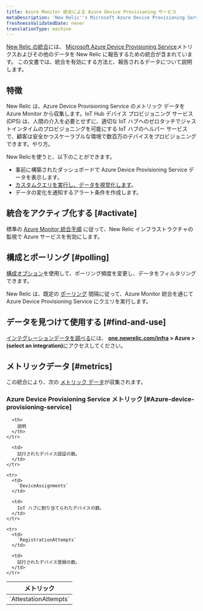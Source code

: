 ```yaml
---
title: Azure Monitor 統合による Azure Device Provisioning サービス
metaDescription: 'New Relic''s Microsoft Azure Device Provisioning Service integration: what data it reports and how to enable it.'
freshnessValidatedDate: never
translationType: machine
---
```


[New Relic の統合](/docs/infrastructure/introduction-infra-monitoring)には、 [Microsoft Azure Device Provisioning Service](https://learn.microsoft.com/en-us/azure/iot-dps/)メトリクスおよびその他のデータを New Relic に報告するための統合が含まれています。 この文書では、統合を有効にする方法と、報告されるデータについて説明します。

## 特徴

New Relic は、Azure Device Provisioning Service のメトリック データを Azure Monitor から収集します。IoT Hub デバイス プロビジョニング サービス (DPS) は、人間の介入を必要とせずに、適切な IoT ハブへのゼロタッチでジャストインタイムのプロビジョニングを可能にする IoT ハブのヘルパー サービスで、顧客は安全かつスケーラブルな環境で数百万のデバイスをプロビジョニングできます。やり方。

New Relicを使うと、以下のことができます。

* 事前に構築されたダッシュボードで Azure Device Provisioning Service データを表示します。
* [カスタムクエリを実行し、データを視覚化します](/docs/infrastructure/integrations-getting-started/getting-started/use-integration-data-new-relic-insights)。
* データの変化を通知するアラート条件を作成します。

## 統合をアクティブ化する [#activate]

標準の [Azure Monitor 統合手順](/docs/infrastructure/microsoft-azure-integrations/azure-integrations-list/azure-monitor) に従って、New Relic インフラストラクチャの監視で Azure サービスを有効にします。

## 構成とポーリング [#polling]

[構成オプション](/docs/infrastructure/microsoft-azure-integrations/azure-integrations-list/azure-monitor/#settings)を使用して、ポーリング頻度を変更し、データをフィルタリングできます。

New Relic は、既定の [ポーリング](/docs/infrastructure/microsoft-azure-integrations/azure-integrations-list/azure-monitor/#settings) 間隔に従って、Azure Monitor 統合を通じて Azure Device Provisioning Service にクエリを実行します。

## データを見つけて使用する [#find-and-use]

[インテグレーションデータを調べる](/docs/infrastructure/integrations/find-use-infrastructure-integration-data)には、 <DNT>**[one.newrelic.com/infra](https://one.newrelic.com/infra) &gt; Azure &gt; (select an integration)**</DNT>にアクセスしてください。

## メトリックデータ [#metrics]

この統合により、次の [メトリック データ](/docs/infrastructure/integrations-getting-started/getting-started/understand-integration-data-data-types#metric)が収集されます。

### Azure Device Provisioning Service メトリック [#Azure-device-provisioning-service]

<table>
  <thead>
    <tr>
      <th style={{ width: "300px" }}>
        メトリック
      </th>

      <th>
        説明
      </th>
    </tr>
  </thead>

  <tbody>
    <tr>
      <td>
        `AttestationAttempts`
      </td>

      <td>
        試行されたデバイス認証の数。
      </td>
    </tr>

    <tr>
      <td>
        `DeviceAssignments`
      </td>

      <td>
        IoT ハブに割り当てられたデバイスの数。
      </td>
    </tr>

    <tr>
      <td>
        `RegistrationAttempts`
      </td>

      <td>
        試行されたデバイス登録の数。
      </td>
    </tr>
  </tbody>
</table>